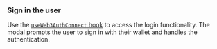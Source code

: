 ### Sign in the user

Use the [`useWeb3AuthConnect` hook](/embedded-wallets/sdk/react/hooks/useWeb3AuthConnect) to access
the login functionality. The modal prompts the user to sign in with their wallet and
handles the authentication.
